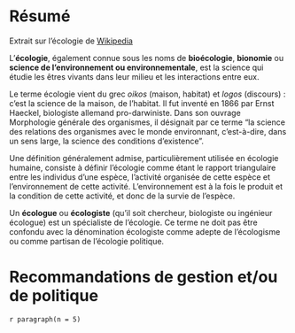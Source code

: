 # Résumé {-}

Extrait sur l'écologie de [Wikipedia](https://fr.wikipedia.org/wiki/%C3%89cologie)

L'**écologie**, également connue sous les noms de **bioécologie**, **bionomie** ou **science de l'environnement ou environnementale**, est la science qui étudie les êtres vivants dans leur milieu et les interactions entre eux.

Le terme écologie vient du grec
_oikos_ <!-- spell-check: ignore -->
(maison, habitat) et
_logos_ <!-- spell-check: ignore -->
(discours) : c'est la science de la maison, de l'habitat. 
Il fut inventé en 1866 par Ernst Haeckel, biologiste allemand pro-darwiniste. 
Dans son ouvrage Morphologie générale des organismes, il désignait par ce terme "la science des relations des organismes avec le monde environnant, c'est-à-dire, dans un sens large, la science des conditions d'existence".

Une définition généralement admise, particulièrement utilisée en écologie humaine, consiste à définir l'écologie comme étant le rapport triangulaire entre les individus d'une espèce, l'activité organisée de cette espèce et l'environnement de cette activité. 
L'environnement est à la fois le produit et la condition de cette activité, et donc de la survie de l'espèce.

Un **écologue** ou **écologiste** (qu'il soit chercheur, biologiste ou ingénieur écologue) est un spécialiste de l'écologie.
Ce terme ne doit pas être confondu avec la dénomination écologiste comme adepte de l’écologisme ou comme partisan de l’écologie politique.

# Recommandations de gestion et/ou de politique {-}

`r paragraph(n = 5)`
